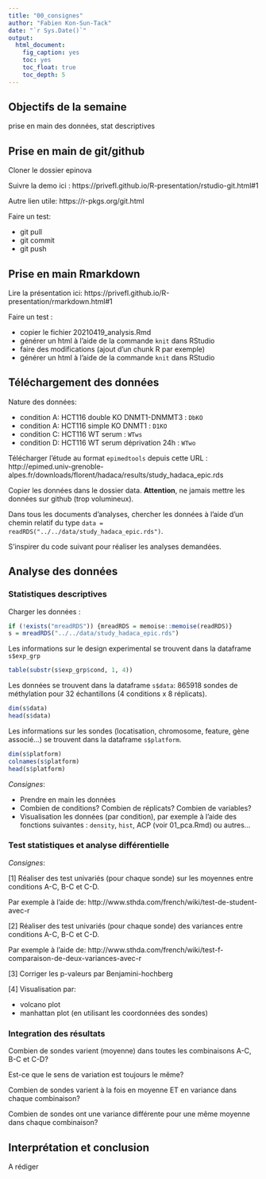 ```yaml
---
title: "00_consignes"
author: "Fabien Kon-Sun-Tack"
date: "`r Sys.Date()`"
output:
  html_document:
    fig_caption: yes
    toc: yes
    toc_float: true
    toc_depth: 5
---
```


## Objectifs de la semaine

prise en main des données, stat descriptives

## Prise en main de git/github

Cloner le dossier epinova

Suivre la demo ici : https://privefl.github.io/R-presentation/rstudio-git.html#1

Autre lien utile: https://r-pkgs.org/git.html

Faire un test:

- git pull
- git commit
- git push

## Prise en main Rmarkdown

Lire la présentation ici: https://privefl.github.io/R-presentation/rmarkdown.html#1

Faire un test : 

- copier le fichier 20210419_analysis.Rmd
- générer un html à l'aide de la commande `knit` dans RStudio
- faire des modifications (ajout d'un chunk R par exemple)
- générer un html à l'aide de la commande `knit` dans RStudio

## Téléchargement des données

Nature des données:

- condition A: HCT116 double KO DNMT1-DNMMT3 : `DbKO`
- condition A: HCT116 simple KO DNMT1 : `D1KO`
- condition C: HCT116 WT serum : `WTws`
- condition D: HCT116 WT serum déprivation 24h : `WTwo`

Télécharger l’étude au format `epimedtools` depuis cette URL : http://epimed.univ-grenoble-alpes.fr/downloads/florent/hadaca/results/study_hadaca_epic.rds

Copier les données dans le dossier data. **Attention**, ne jamais mettre les données sur github (trop volumineux).

Dans tous les documents d'analyses, chercher les données à l'aide d'un chemin relatif du type `data = readRDS("../../data/study_hadaca_epic.rds")`.

S’inspirer du code suivant pour réaliser les analyses demandées.


## Analyse des données

### Statistiques descriptives

Charger les données :

```r
if (!exists("mreadRDS")) {mreadRDS = memoise::memoise(readRDS)}
s = mreadRDS("../../data/study_hadaca_epic.rds")
```

Les informations sur le design experimental se trouvent dans la dataframe `s$exp_grp`

```r
table(substr(s$exp_grp$cond, 1, 4))
```


Les données se trouvent dans la dataframe `s$data`: 865918 sondes de méthylation pour 32 échantillons (4 conditions x 8 réplicats).

```r
dim(s$data)
head(s$data)
```

Les informations sur les sondes (locatisation, chromosome, feature, gène associé...) se trouvent dans la dataframe `s$platform`.

```r
dim(s$platform)
colnames(s$platform)
head(s$platform)
```

*Consignes*:

- Prendre en main les données
- Combien de conditions? Combien de réplicats? Combien de variables?
- Visualisation les données (par condition), par exemple à l'aide des fonctions suivantes : `density`, `hist`, ACP (voir 01_pca.Rmd) ou autres...

### Test statistiques et analyse différentielle

*Consignes*:

[1] Réaliser des test univariés (pour chaque sonde) sur les moyennes entre conditions A-C, B-C et C-D. 

Par exemple à l'aide de: http://www.sthda.com/french/wiki/test-de-student-avec-r

[2] Réaliser des test univariés (pour chaque sonde) des variances entre conditions A-C, B-C et C-D.

Par exemple à l'aide de: http://www.sthda.com/french/wiki/test-f-comparaison-de-deux-variances-avec-r

[3] Corriger les p-valeurs par Benjamini-hochberg

[4] Visualisation par:  

- volcano plot
- manhattan plot (en utilisant les coordonnées des sondes)

### Integration des résultats

Combien de sondes varient (moyenne) dans toutes les combinaisons A-C, B-C et C-D? 

Est-ce que le sens de variation est toujours le même?

Combien de sondes varient à la fois en moyenne ET en variance dans chaque combinaison?

Combien de sondes ont une variance différente pour une même moyenne dans chaque combinaison?

## Interprétation et conclusion

A rédiger
